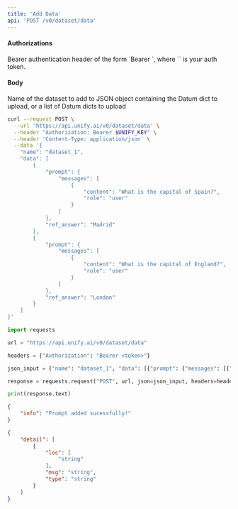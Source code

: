 ```yaml
---
title: 'Add Data'
api: 'POST /v0/dataset/data'
---
```



#### Authorizations

<ParamField header="Authorization" type="string" required="true">
  Bearer authentication header of the form `Bearer <token>`, where `<token>` is your auth token.
</ParamField>

#### Body

<ParamField body="name" type="string" required="true">
Name of the dataset to add to
</ParamField>

<ParamField body="data" type="object | array" required="true">
JSON object containing the Datum dict to upload, or a list of Datum dicts to upload
</ParamField>

<RequestExample>

```bash cURL
curl --request POST \
  --url 'https://api.unify.ai/v0/dataset/data' \
  --header "Authorization: Bearer $UNIFY_KEY" \
  --header 'Content-Type: application/json' \
  --data '{
    "name": "dataset_1",
    "data": [
        {
            "prompt": {
                "messages": [
                    {
                        "content": "What is the capital of Spain?",
                        "role": "user"
                    }
                ]
            },
            "ref_answer": "Madrid"
        },
        {
            "prompt": {
                "messages": [
                    {
                        "content": "What is the capital of England?",
                        "role": "user"
                    }
                ]
            },
            "ref_answer": "London"
        }
    ]
}'
```

```python Python
import requests

url = "https://api.unify.ai/v0/dataset/data"

headers = {"Authorization": "Bearer <token>"}

json_input = {"name": "dataset_1", "data": [{"prompt": {"messages": [{"content": "What is the capital of Spain?", "role": "user"}]}, "ref_answer": "Madrid"}, {"prompt": {"messages": [{"content": "What is the capital of England?", "role": "user"}]}, "ref_answer": "London"}]}

response = requests.request("POST", url, json=json_input, headers=headers)

print(response.text)
```

</RequestExample>
<ResponseExample>

```json 200
{
    "info": "Prompt added sucessfully!"
}
```

```json 422
{
    "detail": [
        {
            "loc": [
                "string"
            ],
            "msg": "string",
            "type": "string"
        }
    ]
}
```

</ResponseExample>
